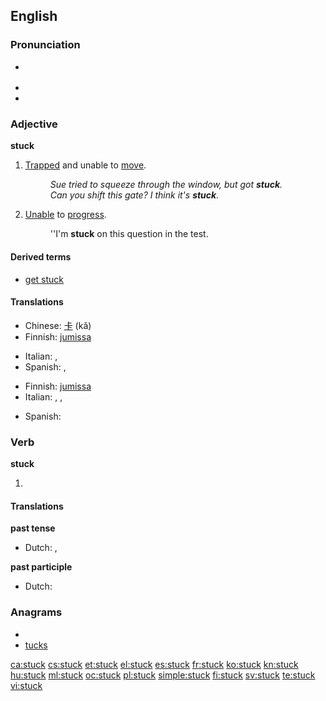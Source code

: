 ==English==

===Pronunciation===
* {{a|UK|US}} {{IPA|/ˈstʌk/}}
* {{audio|en-us-stuck.ogg|Audio (US)}}
* {{rhymes|ʌk}}

===Adjective===
'''stuck'''

# [[trapped|Trapped]] and unable to [[move]].
#: ''Sue tried to squeeze through the window, but got '''stuck'''.''
#: ''Can you shift this gate?  I think it's '''stuck'''.''
# [[unable|Unable]] to [[progress]].
#: ''I'm '''stuck''' on this question in the test.

====Derived terms====
* [[get stuck]]

====Translations====
{{trans-top|trapped and unable to move}}
* Chinese: [[卡]] (kǎ)
* Finnish: [[jumissa]]
{{trans-mid}}
* Italian: {{t-|it|intrappolato}},  {{t-|it|bloccato}}
* Spanish: {{t-|es|atrapado}}, {{t-|es|pegado}}
{{trans-bottom}}

{{trans-top|unable to progress}}
* Finnish: [[jumissa]]
* Italian: {{t-|it|ostruito}},  {{t-|it|bloccato}},  {{t-|it|inceppato}}
{{trans-mid}}
* Spanish: {{t-|es|atascado}}
{{trans-bottom}}

===Verb===
'''stuck'''

# {{past tense of| to [[stick]]}}

====Translations====
'''past tense'''
* Dutch: {{t-|nl|kleefde}}, {{t-|nl|kleefden}}
'''past participle'''
* Dutch: {{t-|nl|gekleefd}}

===Anagrams===
* {{alphagram|ckstu}}
* [[tucks#English|tucks]]

[[ca:stuck]]
[[cs:stuck]]
[[et:stuck]]
[[el:stuck]]
[[es:stuck]]
[[fr:stuck]]
[[ko:stuck]]
[[kn:stuck]]
[[hu:stuck]]
[[ml:stuck]]
[[oc:stuck]]
[[pl:stuck]]
[[simple:stuck]]
[[fi:stuck]]
[[sv:stuck]]
[[te:stuck]]
[[vi:stuck]]